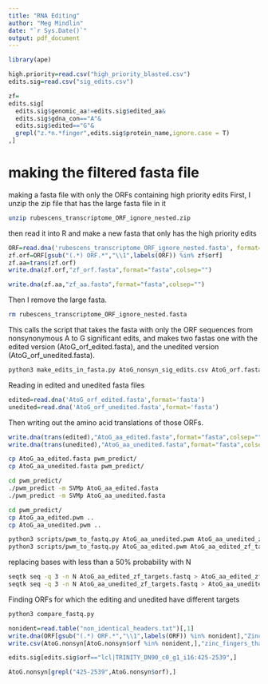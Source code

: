 ```yaml
---
title: "RNA Editing"
author: "Meg Mindlin"
date: "`r Sys.Date()`"
output: pdf_document
---
```


```r
library(ape)
```



```r
high.priority=read.csv("high_priority_blasted.csv")
edits.sig=read.csv("sig_edits.csv")
```


```r
zf=
edits.sig[
  edits.sig$genomic_aa!=edits.sig$edited_aa&
  edits.sig$gdna_con=="A"&
  edits.sig$edited=="G"&
  grepl("z.*n.*finger",edits.sig$protein_name,ignore.case = T)
,]
```


# making the filtered fasta file
making a fasta file with only the ORFs containing high priority edits
First, I unzip the zip file that has the large fasta file in it
```bash
unzip rubescens_transcriptome_ORF_ignore_nested.zip
```

then read it into R and make a new fasta that only has the high priority edits
```r
ORF=read.dna('rubescens_transcriptome_ORF_ignore_nested.fasta', format='fasta')
zf.orf=ORF[gsub("(.*) ORF.*","\\1",labels(ORF)) %in% zf$orf]
zf.aa=trans(zf.orf)
write.dna(zf.orf,"zf_orf.fasta",format="fasta",colsep="")

write.dna(zf.aa,"zf_aa.fasta",format="fasta",colsep="")


```

Then I remove the large fasta.
```bash
rm rubescens_transcriptome_ORF_ignore_nested.fasta
```

This calls the script that takes the fasta with only the ORF sequences from nonsynonymous A to G significant edits, and makes two fastas one with the edited version (AtoG_orf_edited.fasta), and the unedited version (AtoG_orf_unedited.fasta).
```bash
python3 make_edits_in_fasta.py AtoG_nonsyn_sig_edits.csv AtoG_orf.fasta
```

Reading in edited and unedited fasta files
```r
edited=read.dna('AtoG_orf_edited.fasta',format='fasta')
unedited=read.dna('AtoG_orf_unedited.fasta',format='fasta')
```

Then writing out the amino acid translations of those ORFs.
```r
write.dna(trans(edited),"AtoG_aa_edited.fasta",format="fasta",colsep="")
write.dna(trans(unedited),"AtoG_aa_unedited.fasta",format="fasta",colsep="")
```

```bash
cp AtoG_aa_edited.fasta pwm_predict/
cp AtoG_aa_unedited.fasta pwm_predict/
```

```bash
cd pwm_predict/
./pwm_predict -m SVMp AtoG_aa_edited.fasta
./pwm_predict -m SVMp AtoG_aa_unedited.fasta
```

```bash
cd pwm_predict/
cp AtoG_aa_edited.pwm ..
cp AtoG_aa_unedited.pwm ..
```

```bash
python3 scripts/pwm_to_fastq.py AtoG_aa_unedited.pwm AtoG_aa_unedited_zf_targets.fastq
python3 scripts/pwm_to_fastq.py AtoG_aa_edited.pwm AtoG_aa_edited_zf_targets.fastq
```

replacing bases with less than a 50% probability with N
```bash
seqtk seq -q 3 -n N AtoG_aa_edited_zf_targets.fastq > AtoG_aa_edited_zf_targets_N.fastq
seqtk seq -q 3 -n N AtoG_aa_unedited_zf_targets.fastq > AtoG_aa_unedited_zf_targets_N.fastq
```

Finding ORFs for which the editing and unedited have different targets
```bash
python3 compare_fastq.py
```

```r
nonident=read.table("non_identical_headers.txt")[,1]
write.dna(ORF[gsub("(.*) ORF.*","\\1",labels(ORF)) %in% nonident],"Zinc_fingers_that_change.fasta",format="fasta",colsep="")
write.csv(AtoG.nonsyn[AtoG.nonsyn$orf %in% nonident,],"zinc_fingers_that_change.csv",row.names = F)
```

```r
edits.sig[edits.sig$orf=="lcl|TRINITY_DN90_c0_g1_i16:425-2539",]
```

```r
AtoG.nonsyn[grepl("425-2539",AtoG.nonsyn$orf),]
```


